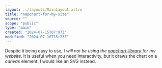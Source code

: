 ```yaml
---
layout: ../layouts/MainLayout.astro
title: "napchart-for-my-site"
source: ""
scope: "public"
type: "main"
created: "2024-07-15T07:07Z"
modified: "2024-07-16T15:23Z"
---
```


Despite it being easy to use, I *will not be using the [napchart-library](napchart-library) for my website*. It is useful when you need interactivity, but it draws the chart on a *canvas* element. I would like an SVG instead.